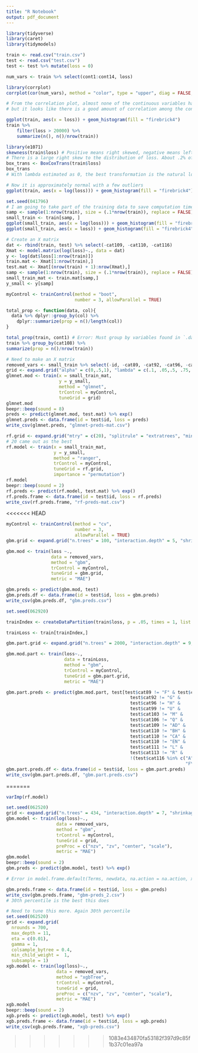 ```yaml
---
title: "R Notebook"
output: pdf_document
---
```


```r
library(tidyverse)
library(caret)
library(tidymodels)

train <- read.csv("train.csv")
test <- read.csv("test.csv")
test <- test %>% mutate(loss = 0)
```

```r
num_vars <- train %>% select(cont1:cont14, loss)

library(corrplot)
corrplot(cor(num_vars), method = "color", type = "upper", diag = FALSE, addCoef.col = "black", number.digits = 2)

# From the correlation plot, almost none of the continuous variables have a strong correlation with the loss,
# but it looks like there is a good amount of correlation among the continuous variables. Multicolinearity may be a problem with these
```

```r
ggplot(train, aes(x = loss)) + geom_histogram(fill = "firebrick4")
train %>%
    filter(loss > 20000) %>%
    summarize(n(), n()/nrow(train))

library(e1071)
skewness(train$loss) # Positive means right skewed, negative means left skewed
# There is a large right skew to the distribution of loss. About .2% of the observations have a loss greater than 20000
box_trans <- BoxCoxTrans(train$loss)
box_trans
# With lambda estimated as 0, the best transformation is the natural log of loss

# Now it is approximately normal with a few outliers
ggplot(train, aes(x = log(loss))) + geom_histogram(fill = "firebrick4")
```


```r

set.seed(041796)
# I am going to take part of the training data to save computation time
samp <- sample(1:nrow(train), size = (.1*nrow(train)), replace = FALSE)
small_train <- train[samp, ]
ggplot(small_train, aes(x = log(loss))) + geom_histogram(fill = "firebrick4")
ggplot(small_train, aes(x = loss)) + geom_histogram(fill = "firebrick4")
```

```r
# Create an X matrix 
dat <- rbind(train, test) %>% select(-cat109, -cat110, -cat116)
Xmat <- model.matrix(log(loss)~., data = dat)
y <- log(dat$loss[1:nrow(train)])
train.mat <- Xmat[1:nrow(train),]
test.mat <- Xmat[(nrow(train) + 1):nrow(Xmat),] 
samp <- sample(1:nrow(train), size = (.1*nrow(train)), replace = FALSE)
small_train_mat <- train.mat[samp,]
y_small <- y[samp]
```

```r
myControl <- trainControl(method = "boot",
                          number = 3, allowParallel = TRUE)

total_prop <- function(data, col){
  data %>% dplyr::group_by(col) %>% 
    dplyr::summarize(prop = n()/length(col))
}

total_prop(train, cont1) # Error: Must group by variables found in `.data`. * Column `col` is not found.
train %>% group_by(cat108) %>%
summarize(prop = n()/nrow(train))

# Need to make an X matrix
removed_vars <- small_train %>% select(-id, -cat89, -cat92, -cat96, -cat99, -cat103, -cat106, -cat109, -cat110, -cat111, -cat113, -cat115, -cat116, -cat114, -cat112)
grid <- expand.grid("alpha" = c(0,.5,1), "lambda" = c(.1, .05,.5, .75, .0001))
glmnet.mod <- train(x = small_train_mat, 
                    y = y_small,
                    method = "glmnet",
                    trControl = myControl,
                    tuneGrid = grid)
glmnet.mod
beepr::beep(sound = 8)
preds <- predict(glmnet.mod, test.mat) %>% exp()
glmnet.preds <- data.frame(id = test$id, loss = preds)
write_csv(glmnet.preds, "glmnet-preds-mat.csv")
```

```r
rf.grid <- expand.grid("mtry" = c(20), "splitrule" = "extratrees", "min.node.size" = 1)
# 20 came out as the best
rf.model <- train(x = small_train_mat, 
                  y = y_small,
                  method = "ranger",
                  trControl = myControl,
                  tuneGrid = rf.grid, 
                  importance = "permutation")
rf.model
beepr::beep(sound = 2)
rf.preds <- predict(rf.model, test.mat) %>% exp()
rf.preds.frame <- data.frame(id = test$id, loss = rf.preds)
write_csv(rf.preds.frame, "rf-preds-mat.csv")
```

<<<<<<< HEAD

```r
myControl <- trainControl(method = "cv", 
                          number = 3,
                          allowParallel = TRUE)
gbm.grid <- expand.grid("n.trees" = 100, "interaction.depth" = 5, "shrinkage" = c(0.01,0.1), "n.minobsinnode" = 0)

gbm.mod <- train(loss ~.,
                 data = removed_vars,
                 method = "gbm",
                 trControl = myControl,
                 tuneGrid = gbm.grid,
                 metric = "MAE")

gbm.preds <- predict(gbm.mod, test)
gbm.preds.df <- data.frame(id = test$id, loss = gbm.preds)
write_csv(gbm.preds.df, "gbm.preds.csv")

```

```r
set.seed(062920)

trainIndex <- createDataPartition(train$loss, p = .05, times = 1, list = FALSE)

trainLoss <- train[trainIndex,]

gbm.part.grid <- expand.grid("n.trees" = 2000, "interaction.depth" = 9, "shrinkage" = .01, "n.minobsinnode" = 0)

gbm.mod.part <- train(loss~.,
                      data = trainLoss,
                      method = "gbm",
                      trControl = myControl,
                      tuneGrid = gbm.part.grid,
                      metric = "MAE")

gbm.part.preds <- predict(gbm.mod.part, test[test$cat89 != "F" & test$cat92 != "E" &
                                               test$cat92 != "G" &
                                               test$cat96 != "H" &
                                               test$cat99 != "U" &
                                               test$cat103 != "M" &
                                               test$cat106 != "Q" &
                                               test$cat109 != "AD" &
                                               test$cat110 != "BH" &
                                               test$cat110 != "CA" &
                                               test$cat110 != "EN" & 
                                               test$cat111 != "L" &
                                               test$cat113 != "R" &
                                               !(test$cat116 %in% c("A", "AI", "AQ", "BE", "BH", "BJ", "BN", "BR", "DB", "EM", "ER", "ET", "EX",
                                                                    "FY", "HS", "IS", "JS", "KO", "LP", "MX", "N")),])
gbm.part.preds.df <- data.frame(id = test$id, loss = gbm.part.preds)
write_csv(gbm.part.preds.df, "gbm.part.preds.csv")

```


=======
```r
varImp(rf.model)
```


```r
set.seed(062520)
grid <- expand.grid("n.trees" = 434, "interaction.depth" = 7, "shrinkage" = .05, "n.minobsinnode" = c(2, 5, 10, 20, 40))
gbm.model <- train(log(loss)~.,
                   data = removed_vars,
                   method = "gbm",
                   trControl = myControl,
                   tuneGrid = grid,
                   preProc = c("nzv", "zv", "center", "scale"),
                   metric = "MAE")
gbm.model
beepr::beep(sound = 2)
gbm.preds <- predict(gbm.model, test) %>% exp()

# Error in model.frame.default(Terms, newdata, na.action = na.action, xlev = object$xlevels) : factor cat90 has new levels E, F

gbm.preds.frame <- data.frame(id = test$id, loss = gbm.preds)
write_csv(gbm.preds.frame, "gbm-preds_2.csv")
# 30th percentile is the best this does
```

```r
# Need to tune this more. Again 30th percentile
set.seed(062520)
grid <- expand.grid(
  nrounds = 700, 
  max_depth = 11, 
  eta = c(0.01), 
  gamma = 1, 
  colsample_bytree = 0.4, 
  min_child_weight =  1,
  subsample = 1)
xgb.model <- train(log(loss)~.,
                   data = removed_vars,
                   method = "xgbTree",
                   trControl = myControl,
                   tuneGrid = grid,
                   preProc = c("nzv", "zv", "center", "scale"),
                   metric = "MAE")
xgb.model
beepr::beep(sound = 2)
xgb.preds <- predict(xgb.model, test) %>% exp()
xgb.preds.frame <- data.frame(id = test$id, loss = xgb.preds)
write_csv(xgb.preds.frame, "xgb-preds.csv")
```


>>>>>>> 1083e434870fa53182f397d9c85f1b37c01ea97a
